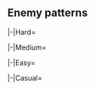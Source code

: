 ==Enemy patterns==
{{Section}}
{{Notice|The following enemy patterns and ship drops are autogenerated.<br>If in doubt, use tooltips to check sample sizes.}}
<tabber>
|-|Hard=
{{Map/Image|
{{Map/ImageNode|1|Hard|E-2|x=263|y=299}}
{{Map/ImageNode|A|Hard|E-2|x=206|y=176}}
{{Map/ImageNode|B|Hard|E-2|x=218|y=247}}
{{Map/ImageNode|C|Hard|E-2|x=302|y=195}}
{{Map/ImageNode|D|Hard|E-2|x=311|y=253}}
{{Map/ImageNode|E|Hard|E-2|x=326|y=102}}
{{Map/ImageNode|F|Hard|E-2|x=357|y=207}}
{{Map/ImageNode|G|Hard|E-2|x=369|y=153}}
{{Map/ImageNode|H|Hard|E-2|x=410|y=204}}
{{Map/ImageNode|I|Hard|E-2|x=449|y=169}}
{{Map/ImageNode|J|Hard|E-2|x=468|y=201}}
{{Map/ImageNode|K|Hard|E-2|x=489|y=235}}
{{Map/ImageNode|L|Hard|E-2|x=503|y=156}}
{{Map/ImageNode|M|Hard|E-2|x=545|y=242}}
{{Map/ImageNode|N|Hard|E-2|x=531|y=193}}
{{Map/ImageNode|O|Hard|E-2|x=468|y=110}}
{{Map/ImageNode|P|Hard|E-2|x=525|y=85}}
{{Map/ImageNode|Q|Hard|E-2|x=574|y=131}}
}}
<div class="scrollable map-nodes" id="map-nodes-hard">
{{Map/Nodes|diff=Hard|name=深海北極海方面艦隊 前進警戒隊
|A
|Normal
|{{TooltipSimple|Line Ahead|18% (739/4207)}}<br>{{TooltipSimple|Echelon|10% (402/4207)}}
|Light Cruiser Ho-Class/Flagship
|Torpedo Cruiser Chi-Class/Elite
|Torpedo Cruiser Chi-Class/Elite
|Destroyer Ro-Class/Late Model
|Destroyer I-Class/Late Model
|Destroyer I-Class/Late Model
|-
|A
|Normal
|{{TooltipSimple|Line Ahead|18% (737/4207)}}<br>{{TooltipSimple|Echelon|13% (557/4207)}}
|Light Cruiser Ho-Class/Flagship
|Torpedo Cruiser Chi-Class/Flagship
|Torpedo Cruiser Chi-Class/Elite
|Destroyer Ro-Class/Late Model
|Destroyer I-Class/Late Model
|Destroyer I-Class/Late Model
|-
|A
|Normal
|{{TooltipSimple|Line Ahead|28% (1173/4207)}}<br>{{TooltipSimple|Echelon|14% (599/4207)}}
|Light Cruiser Ho-Class/Flagship
|Torpedo Cruiser Chi-Class/Flagship
|Torpedo Cruiser Chi-Class/Flagship
|Destroyer Ro-Class/Late Model
|Destroyer Ro-Class/Late Model
|Destroyer I-Class/Late Model
}}
{{Map/Nodes|diff=Hard|B|Select}}
{{Map/Nodes|diff=Hard|name=深海北方潜水艦隊 群狼集団 I群
|C
|Normal
|{{TooltipSimple|Echelon|30% (10912/36158)}}<br>{{TooltipSimple|Line Abreast|20% (7275/36158)}}
|Submarine Ka-Class/Flagship
|Submarine Ka-Class/Elite
|Submarine Ka-Class/Elite
|-
|C
|Normal
|{{TooltipSimple|Echelon|25% (8938/36158)}}<br>{{TooltipSimple|Line Abreast|25% (9033/36158)}}
|Submarine Ka-Class/Flagship
|Submarine Ka-Class/Elite
|Submarine Ka-Class/Elite
|Submarine Ka-Class/Elite
}}
{{Map/Nodes|diff=Hard|name=深海北方潜水艦隊 群狼集団 II群
|D
|Normal
|{{TooltipSimple|Echelon|30% (1465/4890)}}<br>{{TooltipSimple|Line Abreast|30% (1485/4890)}}
|Submarine Ka-Class/Elite
|Submarine Ka-Class/Elite
|Submarine Ka-Class/Elite
|-
|D
|Normal
|{{TooltipSimple|Echelon|20% (972/4890)}}<br>{{TooltipSimple|Line Abreast|20% (968/4890)}}
|Submarine Ka-Class/Flagship
|Submarine Ka-Class/Elite
|Submarine Ka-Class/Elite
}}
{{Map/Nodes|diff=Hard|name=深海北極海方面艦隊 第II戦隊
|E
|Normal
|{{TooltipSimple|Line Ahead|18% (4357/24065)}}<br>{{TooltipSimple|Double Line|9% (2146/24065)}}
|Heavy Cruiser Ri-Class/Flagship
|Light Cruiser Tsu-Class
|Destroyer Ro-Class/Late Model
|Destroyer Ro-Class/Late Model
|Destroyer Ro-Class/Late Model
|-
|E
|Normal
|{{TooltipSimple|Line Ahead|18% (4251/24065)}}<br>{{TooltipSimple|Double Line|13% (3076/24065)}}
|Heavy Cruiser Ri-Class/Flagship
|Light Cruiser Ho-Class/Flagship
|Light Cruiser Tsu-Class
|Destroyer Ro-Class/Late Model
|Destroyer Ro-Class/Late Model
|-
|E
|Normal
|{{TooltipSimple|Line Ahead|29% (7029/24065)}}<br>{{TooltipSimple|Double Line|13% (3206/24065)}}
|Heavy Cruiser Ri-Class/Flagship
|Light Cruiser Ho-Class/Flagship
|Light Cruiser Tsu-Class
|Destroyer Ro-Class/Late Model
|Destroyer Ro-Class/Late Model
|Destroyer Ro-Class/Late Model
}}
{{Map/Nodes|diff=Hard|name=深海欧州北方方面 基地航空隊
|F
|Defense
|{{TooltipSimple|Diamond|40% (6179/15316)}}
|Airfield Princess/VI
|Airfield Princess/VI
|-
|F
|Defense
|{{TooltipSimple|Diamond|30% (4578/15316)}}
|Airfield Princess/VI
|Airfield Princess/VI
|Airfield Princess/V
|-
|F
|Defense
|{{TooltipSimple|Diamond|30% (4559/15316)}}
|Airfield Princess/VI
|Airfield Princess/VI
|Airfield Princess/VI
}}
{{Map/Nodes|diff=Hard|name=深海欧州北方方面 基地航空隊
|G
|Defense
|{{TooltipSimple|Diamond|30% (619/2055)}}
|Airfield Princess/VI
|Airfield Princess/VI
|-
|G
|Defense
|{{TooltipSimple|Diamond|35% (713/2055)}}
|Airfield Princess/VI
|Airfield Princess/VI
|Airfield Princess/V
|-
|G
|Defense
|{{TooltipSimple|Diamond|35% (723/2055)}}
|Airfield Princess/VI
|Airfield Princess/VI
|Airfield Princess/VI
}}
{{Map/Nodes|diff=Hard|name=深海北極海方面艦隊 魚雷艇戦隊
|H
|Normal
|{{TooltipSimple|Echelon|30% (4739/15608)}}
|Destroyer Ro-Class/Late Model
|Destroyer Ro-Class/Late Model
|PT Imp Pack/III
|PT Imp Pack/III
|PT Imp Pack/III
|-
|H
|Normal
|{{TooltipSimple|Echelon|35% (5438/15608)}}
|Destroyer Ro-Class/Late Model Elite
|Destroyer Ro-Class/Late Model
|PT Imp Pack/III
|PT Imp Pack/III
|PT Imp Pack/III
|-
|H
|Normal
|{{TooltipSimple|Echelon|35% (5431/15608)}}
|Destroyer Ro-Class/Late Model Elite
|Destroyer Ro-Class/Late Model Elite
|PT Imp Pack/III
|PT Imp Pack/III
|PT Imp Pack/III
}}
{{Map/Nodes|diff=Hard|name=深海北極海方面艦隊 第I戦隊
|I
|Normal
|{{TooltipSimple|Line Ahead|20% (2900/14208)}}<br>{{TooltipSimple|Double Line|10% (1446/14208)}}
|Heavy Cruiser Ri-Class/Flagship
|Light Cruiser Ho-Class/Flagship
|Destroyer Ro-Class/Late Model
|Destroyer Ro-Class/Late Model
|Destroyer Ro-Class
|-
|I
|Normal
|{{TooltipSimple|Line Ahead|20% (2819/14208)}}<br>{{TooltipSimple|Double Line|15% (2126/14208)}}
|Heavy Cruiser Ri-Class/Flagship
|Light Cruiser Ho-Class/Flagship
|Destroyer Ro-Class/Late Model Elite
|Destroyer Ro-Class/Late Model
|Destroyer Ro-Class/Late Model
|-
|I
|Normal
|{{TooltipSimple|Line Ahead|19% (2762/14208)}}<br>{{TooltipSimple|Double Line|15% (2155/14208)}}
|Heavy Cruiser Ri-Class/Flagship
|Light Cruiser Ho-Class/Flagship
|Destroyer Ro-Class/Late Model Elite
|Destroyer Ro-Class/Late Model
|Destroyer Ro-Class/Late Model
|Destroyer Ro-Class/Late Model
}}
{{Map/Nodes|diff=Hard|J|Select}}
{{Map/Nodes|diff=Hard|K|Landing}}
{{Map/Nodes|diff=Hard|name=深海北極海方面艦隊 補給部隊
|L
|Normal
|{{TooltipSimple|Line Ahead|26% (372/1446)}}
|Light Cruiser Ho-Class/Flagship
|Light Cruiser Tsu-Class
|Transport Ship Wa-Class/Flagship
|Transport Ship Wa-Class/Flagship
|Destroyer Ro-Class/Late Model
|Destroyer Ro-Class/Late Model
|-
|L
|Normal
|{{TooltipSimple|Double Line|29% (414/1446)}}<br>{{TooltipSimple|Diamond|46% (660/1446)}}
|Transport Ship Wa-Class/Flagship
|Transport Ship Wa-Class/Flagship
|Light Cruiser Ho-Class/Flagship
|Light Cruiser Tsu-Class
|Destroyer Ro-Class/Late Model
|Destroyer Ro-Class/Late Model
}}
{{Map/Nodes|diff=Hard|M|Empty|kind=1}}
{{Map/Nodes|diff=Hard|name=深海北極海方面艦隊 戦艦戦隊
|N
|Boss
|{{TooltipSimple|Line Ahead|35% (4042/11426)}}
|Battleship Ru-Class/Flagship
|Light Cruiser Ho-Class/Flagship
|Destroyer Ro-Class/Late Model Elite
|Destroyer Ro-Class/Late Model
|Destroyer Ro-Class/Late Model
|Destroyer Ro-Class/Late Model
|-
|N
|Boss
|{{TooltipSimple|Line Ahead|35% (3970/11426)}}
|Battleship Ru-Class/Flagship
|Light Cruiser Ho-Class/Flagship
|Destroyer Ro-Class/Late Model Elite
|Destroyer Ro-Class/Late Model Elite
|Destroyer Ro-Class/Late Model
|Destroyer Ro-Class/Late Model
|-
|N
|Boss/Final
|{{TooltipSimple|Line Ahead|30% (3414/11426)}}
|Battleship Ru-Class/Flagship
|Battleship Ru-Class/Flagship
|Light Cruiser Ho-Class/Flagship
|Destroyer Ro-Class/Late Model Elite
|Destroyer Ro-Class/Late Model Elite
|Destroyer Ro-Class/Late Model
}}
{{Map/Nodes|diff=Hard|name=深海北極海方面艦隊 遊撃隊前衛
|O
|Normal
|{{TooltipSimple|Line Ahead|47% (11354/24286)}}<br>{{TooltipSimple|Double Line|22% (5415/24286)}}<br>{{TooltipSimple|Vanguard|31% (7517/24286)}}
|Heavy Cruiser Ri-Class/Flagship
|Light Cruiser Ho-Class/Flagship
|Light Cruiser Ho-Class/Flagship
|Destroyer Ro-Class/Late Model Elite
|Destroyer Ro-Class/Late Model
|Destroyer Ro-Class/Late Model
}}
{{Map/Nodes|diff=Hard|P|Empty|kind=1}}
{{Map/Nodes|diff=Hard|name=深海北極海方面艦隊 遊撃隊旗艦|margin=true
|Q
|Boss
|{{TooltipSimple|Cruising Formation 4|88% (19829/22510)}}
|Heavy Cruiser Princess/VII
|Heavy Cruiser Ri-Class/Flagship
|Torpedo Cruiser Chi-Class/Flagship
|Torpedo Cruiser Chi-Class/Flagship
|Destroyer Ro-Class/Late Model
|Destroyer Ro-Class/Late Model
|Light Cruiser Ho-Class/Flagship
|Destroyer Ro-Class/Late Model
|Destroyer Ro-Class/Late Model
|Destroyer Ro-Class/Late Model
|Destroyer I-Class
|Destroyer I-Class
|-
|Q
|Boss/Final
|{{TooltipSimple|Cruising Formation 4|12% (2681/22510)}}
|Heavy Cruiser Princess/VIII
|Heavy Cruiser Ri-Class/Flagship
|Torpedo Cruiser Chi-Class/Flagship
|Torpedo Cruiser Chi-Class/Flagship
|Destroyer Ro-Class/Late Model
|Destroyer Ro-Class/Late Model
|Light Cruiser Ho-Class/Flagship
|Light Cruiser Tsu-Class
|Destroyer Ro-Class/Late Model
|Destroyer Ro-Class/Late Model
|Destroyer Ro-Class/Late Model
|Destroyer Ro-Class/Late Model
}}
</div> <!-- overflow -->
|-|Medium=
{{Map/Image|
{{Map/ImageNode|1|Medium|E-2|x=263|y=299}}
{{Map/ImageNode|A|Medium|E-2|x=206|y=176}}
{{Map/ImageNode|B|Medium|E-2|x=218|y=247}}
{{Map/ImageNode|C|Medium|E-2|x=302|y=195}}
{{Map/ImageNode|D|Medium|E-2|x=311|y=253}}
{{Map/ImageNode|E|Medium|E-2|x=326|y=102}}
{{Map/ImageNode|F|Medium|E-2|x=357|y=207}}
{{Map/ImageNode|G|Medium|E-2|x=369|y=153}}
{{Map/ImageNode|H|Medium|E-2|x=410|y=204}}
{{Map/ImageNode|I|Medium|E-2|x=449|y=169}}
{{Map/ImageNode|J|Medium|E-2|x=468|y=201}}
{{Map/ImageNode|K|Medium|E-2|x=489|y=235}}
{{Map/ImageNode|L|Medium|E-2|x=503|y=156}}
{{Map/ImageNode|M|Medium|E-2|x=545|y=242}}
{{Map/ImageNode|N|Medium|E-2|x=531|y=193}}
{{Map/ImageNode|O|Medium|E-2|x=468|y=110}}
{{Map/ImageNode|P|Medium|E-2|x=525|y=85}}
{{Map/ImageNode|Q|Medium|E-2|x=574|y=131}}
}}
<div class="scrollable map-nodes" id="map-nodes-medium">
{{Map/Nodes|diff=Medium|name=深海北極海方面艦隊 前進警戒隊
|A
|Normal
|{{TooltipSimple|Line Ahead|19% (354/1898)}}<br>{{TooltipSimple|Echelon|10% (183/1898)}}
|Light Cruiser Ho-Class/Flagship
|Torpedo Cruiser Chi-Class/Elite
|Torpedo Cruiser Chi-Class/Elite
|Destroyer I-Class
|Destroyer I-Class
|-
|A
|Normal
|{{TooltipSimple|Line Ahead|19% (369/1898)}}<br>{{TooltipSimple|Echelon|14% (262/1898)}}
|Light Cruiser Ho-Class/Flagship
|Torpedo Cruiser Chi-Class/Elite
|Torpedo Cruiser Chi-Class/Elite
|Destroyer Ro-Class/Late Model
|Destroyer I-Class
|Destroyer I-Class
|-
|A
|Normal
|{{TooltipSimple|Line Ahead|25% (474/1898)}}<br>{{TooltipSimple|Echelon|13% (256/1898)}}
|Light Cruiser Ho-Class/Flagship
|Torpedo Cruiser Chi-Class/Elite
|Torpedo Cruiser Chi-Class/Elite
|Destroyer Ro-Class/Late Model
|Destroyer I-Class/Late Model
|Destroyer I-Class/Late Model
}}
{{Map/Nodes|diff=Medium|B|Select}}
{{Map/Nodes|diff=Medium|name=深海北方潜水艦隊 群狼集団 I群
|C
|Normal
|{{TooltipSimple|Echelon|5% (762/14492)}}<br>{{TooltipSimple|Line Abreast|5% (750/14492)}}
|Submarine Ka-Class/Elite
|Submarine Ka-Class
|Submarine Ka-Class
|-
|C
|Normal
|{{TooltipSimple|Echelon|15% (2128/14492)}}<br>{{TooltipSimple|Line Abreast|14% (2099/14492)}}
|Submarine Ka-Class/Elite
|Submarine Ka-Class/Elite
|Submarine Ka-Class
|-
|C
|Normal
|{{TooltipSimple|Echelon|15% (2222/14492)}}<br>{{TooltipSimple|Line Abreast|15% (2164/14492)}}
|Submarine Ka-Class/Elite
|Submarine Ka-Class/Elite
|Submarine Ka-Class/Elite
|-
|C
|Normal
|{{TooltipSimple|Echelon|15% (2175/14492)}}<br>{{TooltipSimple|Line Abreast|15% (2192/14492)}}
|Submarine Ka-Class/Flagship
|Submarine Ka-Class/Elite
|Submarine Ka-Class/Elite
}}
{{Map/Nodes|diff=Medium|name=深海北方潜水艦隊 群狼集団 II群
|D
|Normal
|{{TooltipSimple|Echelon|6% (168/2915)}}<br>{{TooltipSimple|Line Abreast|5% (150/2915)}}
|Submarine Ka-Class
|Submarine Ka-Class
|Submarine Ka-Class
|-
|D
|Normal
|{{TooltipSimple|Echelon|14% (405/2915)}}<br>{{TooltipSimple|Line Abreast|14% (418/2915)}}
|Submarine Ka-Class/Elite
|Submarine Ka-Class
|Submarine Ka-Class
|-
|D
|Normal
|{{TooltipSimple|Echelon|14% (420/2915)}}<br>{{TooltipSimple|Line Abreast|15% (444/2915)}}
|Submarine Ka-Class/Elite
|Submarine Ka-Class/Elite
|Submarine Ka-Class
|-
|D
|Normal
|{{TooltipSimple|Echelon|16% (464/2915)}}<br>{{TooltipSimple|Line Abreast|15% (446/2915)}}
|Submarine Ka-Class/Elite
|Submarine Ka-Class/Elite
|Submarine Ka-Class/Elite
}}
{{Map/Nodes|diff=Medium|name=深海北極海方面艦隊 第II戦隊
|E
|Normal
|{{TooltipSimple|Line Ahead|19% (2031/10473)}}<br>{{TooltipSimple|Double Line|10% (1017/10473)}}
|Heavy Cruiser Ri-Class/Flagship
|Destroyer Ro-Class/Late Model
|Destroyer Ro-Class/Late Model
|Destroyer Ro-Class
|Destroyer Ro-Class
|-
|E
|Normal
|{{TooltipSimple|Line Ahead|18% (1933/10473)}}<br>{{TooltipSimple|Double Line|14% (1436/10473)}}
|Heavy Cruiser Ri-Class/Flagship
|Light Cruiser Tsu-Class
|Destroyer Ro-Class/Late Model
|Destroyer Ro-Class/Late Model
|Destroyer Ro-Class
|-
|E
|Normal
|{{TooltipSimple|Line Ahead|25% (2621/10473)}}<br>{{TooltipSimple|Double Line|14% (1435/10473)}}
|Heavy Cruiser Ri-Class/Flagship
|Light Cruiser Tsu-Class
|Destroyer Ro-Class/Late Model
|Destroyer Ro-Class/Late Model
|Destroyer Ro-Class/Late Model
}}
{{Map/Nodes|diff=Medium|name=深海欧州北方方面 基地航空隊
|F
|Defense
|{{TooltipSimple|Diamond|40% (2834/7004)}}
|Airfield Princess/VI
|Airfield Princess/V
|-
|F
|Defense
|{{TooltipSimple|Diamond|30% (2074/7004)}}
|Airfield Princess/V
|Airfield Princess/V
|Airfield Princess/V
|-
|F
|Defense
|{{TooltipSimple|Diamond|30% (2096/7004)}}
|Airfield Princess/VI
|Airfield Princess/V
|Airfield Princess/V
}}
{{Map/Nodes|diff=Medium|name=深海欧州北方方面 基地航空隊
|G
|Defense
|{{TooltipSimple|Diamond|29% (339/1170)}}
|Airfield Princess/VI
|Airfield Princess/V
|-
|G
|Defense
|{{TooltipSimple|Diamond|37% (432/1170)}}
|Airfield Princess/V
|Airfield Princess/V
|Airfield Princess/V
|-
|G
|Defense
|{{TooltipSimple|Diamond|34% (399/1170)}}
|Airfield Princess/VI
|Airfield Princess/V
|Airfield Princess/V
}}
{{Map/Nodes|diff=Medium|name=深海北極海方面艦隊 魚雷艇戦隊
|H
|Normal
|{{TooltipSimple|Echelon|35% (2527/7220)}}
|Destroyer I-Class
|Destroyer I-Class
|PT Imp Pack/II
|PT Imp Pack/II
|PT Imp Pack/II
|-
|H
|Normal
|{{TooltipSimple|Echelon|35% (2532/7220)}}
|Destroyer Ro-Class/Late Model
|Destroyer I-Class
|PT Imp Pack/II
|PT Imp Pack/II
|PT Imp Pack/II
|-
|H
|Normal
|{{TooltipSimple|Echelon|30% (2161/7220)}}
|Destroyer Ro-Class/Late Model
|Destroyer Ro-Class/Late Model
|PT Imp Pack/II
|PT Imp Pack/II
|PT Imp Pack/II
}}
{{Map/Nodes|diff=Medium|name=深海北極海方面艦隊 第I戦隊
|I
|Normal
|{{TooltipSimple|Line Ahead|20% (1308/6652)}}<br>{{TooltipSimple|Double Line|11% (699/6652)}}
|Heavy Cruiser Ri-Class/Flagship
|Light Cruiser Ho-Class/Flagship
|Destroyer Ro-Class
|Destroyer Ro-Class
|Destroyer Ro-Class
|-
|I
|Normal
|{{TooltipSimple|Line Ahead|20% (1328/6652)}}<br>{{TooltipSimple|Double Line|14% (936/6652)}}
|Heavy Cruiser Ri-Class/Flagship
|Light Cruiser Ho-Class/Flagship
|Destroyer Ro-Class/Late Model
|Destroyer Ro-Class
|Destroyer Ro-Class
|-
|I
|Normal
|{{TooltipSimple|Line Ahead|21% (1393/6652)}}<br>{{TooltipSimple|Double Line|15% (988/6652)}}
|Heavy Cruiser Ri-Class/Flagship
|Light Cruiser Ho-Class/Flagship
|Destroyer Ro-Class/Late Model
|Destroyer Ro-Class/Late Model
|Destroyer Ro-Class
}}
{{Map/Nodes|diff=Medium|J|Select}}
{{Map/Nodes|diff=Medium|K|Landing}}
{{Map/Nodes|diff=Medium|name=深海北極海方面艦隊 補給部隊
|L
|Normal
|{{TooltipSimple|Double Line|30% (182/611)}}<br>{{TooltipSimple|Diamond|45% (277/611)}}
|Transport Ship Wa-Class/Elite
|Transport Ship Wa-Class/Elite
|Light Cruiser Ho-Class/Flagship
|Light Cruiser Tsu-Class
|Destroyer Ro-Class/Late Model
|Destroyer Ro-Class/Late Model
|-
|L
|Normal
|{{TooltipSimple|Line Ahead|25% (152/611)}}
|Light Cruiser Ho-Class/Flagship
|Light Cruiser Tsu-Class
|Transport Ship Wa-Class/Elite
|Transport Ship Wa-Class/Elite
|Destroyer Ro-Class/Late Model
|Destroyer Ro-Class/Late Model
}}
{{Map/Nodes|diff=Medium|M|Empty|kind=1}}
{{Map/Nodes|diff=Medium|name=深海北極海方面艦隊 戦艦戦隊
|N
|Boss
|{{TooltipSimple|Line Ahead|10% (593/5718)}}
|Battleship Ru-Class/Flagship
|Light Cruiser Ho-Class/Flagship
|Destroyer Ro-Class/Late Model
|Destroyer I-Class
|Destroyer I-Class
|Destroyer I-Class
|-
|N
|Boss
|{{TooltipSimple|Line Ahead|30% (1696/5718)}}
|Battleship Ru-Class/Flagship
|Light Cruiser Ho-Class/Flagship
|Destroyer Ro-Class/Late Model
|Destroyer Ro-Class/Late Model
|Destroyer I-Class
|Destroyer I-Class
|-
|N
|Boss
|{{TooltipSimple|Line Ahead|30% (1721/5718)}}
|Battleship Ru-Class/Flagship
|Light Cruiser Ho-Class/Flagship
|Destroyer Ro-Class/Late Model
|Destroyer Ro-Class/Late Model
|Destroyer Ro-Class/Late Model
|Destroyer I-Class
|-
|N
|Boss/Final
|{{TooltipSimple|Line Ahead|30% (1708/5718)}}
|Battleship Ru-Class/Flagship
|Light Cruiser Ho-Class/Flagship
|Destroyer Ro-Class/Late Model
|Destroyer Ro-Class/Late Model
|Destroyer Ro-Class/Late Model
|Destroyer Ro-Class/Late Model
}}
{{Map/Nodes|diff=Medium|name=深海北極海方面艦隊 遊撃隊前衛
|O
|Normal
|{{TooltipSimple|Line Ahead|44% (4500/10298)}}<br>{{TooltipSimple|Double Line|24% (2515/10298)}}<br>{{TooltipSimple|Vanguard|32% (3283/10298)}}
|Heavy Cruiser Ri-Class/Flagship
|Light Cruiser Ho-Class/Flagship
|Light Cruiser Ho-Class/Flagship
|Destroyer Ro-Class/Late Model
|Destroyer I-Class
|Destroyer I-Class
}}
{{Map/Nodes|diff=Medium|P|Empty|kind=1}}
{{Map/Nodes|diff=Medium|name=深海北極海方面艦隊 遊撃隊旗艦|margin=true
|Q
|Boss
|{{TooltipSimple|Cruising Formation 4|94% (8881/9473)}}
|Heavy Cruiser Princess/III
|Heavy Cruiser Ri-Class/Flagship
|Torpedo Cruiser Chi-Class/Elite
|Torpedo Cruiser Chi-Class/Elite
|Destroyer I-Class
|Destroyer I-Class
|Light Cruiser Ho-Class/Elite
|Destroyer Ro-Class/Late Model
|Destroyer Ro-Class/Late Model
|Destroyer I-Class
|Destroyer I-Class
|Destroyer I-Class
|-
|Q
|Boss/Final
|{{TooltipSimple|Cruising Formation 4|6% (592/9473)}}
|Heavy Cruiser Princess/VI
|Heavy Cruiser Ri-Class/Flagship
|Torpedo Cruiser Chi-Class/Flagship
|Torpedo Cruiser Chi-Class/Elite
|Destroyer I-Class
|Destroyer I-Class
|Light Cruiser Ho-Class/Elite
|Destroyer Ro-Class/Late Model
|Destroyer Ro-Class/Late Model
|Destroyer Ro-Class/Late Model
|Destroyer I-Class
|Destroyer I-Class
}}
</div> <!-- overflow -->
|-|Easy=
{{Map/Image|
{{Map/ImageNode|1|Easy|E-2|x=263|y=299}}
{{Map/ImageNode|A|Easy|E-2|x=206|y=176}}
{{Map/ImageNode|B|Easy|E-2|x=218|y=247}}
{{Map/ImageNode|C|Easy|E-2|x=302|y=195}}
{{Map/ImageNode|D|Easy|E-2|x=311|y=253}}
{{Map/ImageNode|E|Easy|E-2|x=326|y=102}}
{{Map/ImageNode|F|Easy|E-2|x=357|y=207}}
{{Map/ImageNode|G|Easy|E-2|x=369|y=153}}
{{Map/ImageNode|H|Easy|E-2|x=410|y=204}}
{{Map/ImageNode|I|Easy|E-2|x=449|y=169}}
{{Map/ImageNode|J|Easy|E-2|x=468|y=201}}
{{Map/ImageNode|K|Easy|E-2|x=489|y=235}}
{{Map/ImageNode|L|Easy|E-2|x=503|y=156}}
{{Map/ImageNode|M|Easy|E-2|x=545|y=242}}
{{Map/ImageNode|N|Easy|E-2|x=531|y=193}}
{{Map/ImageNode|O|Easy|E-2|x=468|y=110}}
{{Map/ImageNode|P|Easy|E-2|x=525|y=85}}
{{Map/ImageNode|Q|Easy|E-2|x=574|y=131}}
}}
<div class="scrollable map-nodes" id="map-nodes-easy">
{{Map/Nodes|diff=Easy|name=深海北極海方面艦隊 前進警戒隊
|A
|Normal
|{{TooltipSimple|Line Ahead|22% (311/1411)}}<br>{{TooltipSimple|Echelon|11% (152/1411)}}
|Light Cruiser Ho-Class/Flagship
|Torpedo Cruiser Chi-Class/Elite
|Destroyer I-Class
|Destroyer I-Class
|Destroyer I-Class
|-
|A
|Normal
|{{TooltipSimple|Line Ahead|17% (245/1411)}}<br>{{TooltipSimple|Echelon|13% (185/1411)}}
|Light Cruiser Ho-Class/Flagship
|Torpedo Cruiser Chi-Class/Elite
|Torpedo Cruiser Chi-Class/Elite
|Destroyer I-Class
|Destroyer I-Class
|-
|A
|Normal
|{{TooltipSimple|Line Ahead|22% (313/1411)}}<br>{{TooltipSimple|Echelon|15% (205/1411)}}
|Light Cruiser Ho-Class/Flagship
|Torpedo Cruiser Chi-Class/Elite
|Torpedo Cruiser Chi-Class/Elite
|Destroyer Ro-Class/Late Model
|Destroyer I-Class
|Destroyer I-Class
}}
{{Map/Nodes|diff=Easy|B|Select}}
{{Map/Nodes|diff=Easy|name=深海北方潜水艦隊 群狼集団 I群
|C
|Normal
|{{TooltipSimple|Echelon|5% (344/6898)}}<br>{{TooltipSimple|Line Abreast|5% (318/6898)}}
|Submarine Ka-Class
|Submarine Ka-Class
|Submarine Ka-Class
|-
|C
|Normal
|{{TooltipSimple|Echelon|15% (1031/6898)}}<br>{{TooltipSimple|Line Abreast|15% (1040/6898)}}
|Submarine Ka-Class/Elite
|Submarine Ka-Class
|Submarine Ka-Class
|-
|C
|Normal
|{{TooltipSimple|Echelon|15% (1034/6898)}}<br>{{TooltipSimple|Line Abreast|15% (1054/6898)}}
|Submarine Ka-Class/Elite
|Submarine Ka-Class/Elite
|Submarine Ka-Class
|-
|C
|Normal
|{{TooltipSimple|Echelon|15% (1033/6898)}}<br>{{TooltipSimple|Line Abreast|15% (1044/6898)}}
|Submarine Ka-Class/Elite
|Submarine Ka-Class/Elite
|Submarine Ka-Class/Elite
}}
{{Map/Nodes|diff=Easy|name=深海北方潜水艦隊 群狼集団 II群
|D
|Normal
|{{TooltipSimple|Echelon|5% (88/1888)}}<br>{{TooltipSimple|Line Abreast|5% (98/1888)}}
|Submarine Ka-Class
|Submarine Ka-Class
|-
|D
|Normal
|{{TooltipSimple|Echelon|16% (294/1888)}}<br>{{TooltipSimple|Line Abreast|15% (284/1888)}}
|Submarine Ka-Class
|Submarine Ka-Class
|Submarine Ka-Class
|-
|D
|Normal
|{{TooltipSimple|Echelon|15% (277/1888)}}<br>{{TooltipSimple|Line Abreast|15% (278/1888)}}
|Submarine Ka-Class/Elite
|Submarine Ka-Class
|Submarine Ka-Class
|-
|D
|Normal
|{{TooltipSimple|Echelon|15% (291/1888)}}<br>{{TooltipSimple|Line Abreast|15% (278/1888)}}
|Submarine Ka-Class/Elite
|Submarine Ka-Class/Elite
|Submarine Ka-Class
}}
{{Map/Nodes|diff=Easy|name=深海北極海方面艦隊 第II戦隊
|E
|Normal
|{{TooltipSimple|Line Ahead|20% (996/5098)}}<br>{{TooltipSimple|Double Line|9% (451/5098)}}
|Heavy Cruiser Ri-Class/Flagship
|Destroyer Ro-Class/Late Model
|Destroyer Ro-Class
|Destroyer Ro-Class
|Destroyer Ro-Class
|-
|E
|Normal
|{{TooltipSimple|Line Ahead|19% (972/5098)}}<br>{{TooltipSimple|Double Line|15% (741/5098)}}
|Heavy Cruiser Ri-Class/Flagship
|Destroyer Ro-Class/Late Model
|Destroyer Ro-Class/Late Model
|Destroyer Ro-Class
|Destroyer Ro-Class
|-
|E
|Normal
|{{TooltipSimple|Line Ahead|24% (1239/5098)}}<br>{{TooltipSimple|Double Line|14% (699/5098)}}
|Heavy Cruiser Ri-Class/Flagship
|Light Cruiser Tsu-Class
|Destroyer Ro-Class/Late Model
|Destroyer Ro-Class/Late Model
|Destroyer Ro-Class
}}
{{Map/Nodes|diff=Easy|name=深海欧州北方方面 基地航空隊
|F
|Defense
|{{TooltipSimple|Diamond|10% (423/4146)}}
|Airfield Princess/V
|-
|F
|Defense
|{{TooltipSimple|Diamond|30% (1224/4146)}}
|Airfield Princess/VI
|-
|F
|Defense
|{{TooltipSimple|Diamond|30% (1233/4146)}}
|Airfield Princess/V
|Airfield Princess/V
|-
|F
|Defense
|{{TooltipSimple|Diamond|31% (1266/4146)}}
|Airfield Princess/VI
|Airfield Princess/V
}}
{{Map/Nodes|diff=Easy|name=深海欧州北方方面 基地航空隊
|G
|Defense
|{{TooltipSimple|Diamond|5% (42/836)}}
|Airfield Princess/V
|-
|G
|Defense
|{{TooltipSimple|Diamond|22% (188/836)}}
|Airfield Princess/VI
|-
|G
|Defense
|{{TooltipSimple|Diamond|35% (294/836)}}
|Airfield Princess/V
|Airfield Princess/V
|-
|G
|Defense
|{{TooltipSimple|Diamond|37% (312/836)}}
|Airfield Princess/VI
|Airfield Princess/V
}}
{{Map/Nodes|diff=Easy|name=深海北極海方面艦隊 魚雷艇戦隊
|H
|Normal
|{{TooltipSimple|Echelon|34% (1436/4183)}}
|Destroyer I-Class
|Destroyer I-Class
|PT Imp Pack/II
|PT Imp Pack/II
|-
|H
|Normal
|{{TooltipSimple|Echelon|36% (1504/4183)}}
|Destroyer I-Class
|Destroyer I-Class
|PT Imp Pack/II
|PT Imp Pack/II
|PT Imp Pack
|-
|H
|Normal
|{{TooltipSimple|Echelon|30% (1243/4183)}}
|Destroyer Ro-Class/Late Model
|Destroyer I-Class
|PT Imp Pack/II
|PT Imp Pack/II
|PT Imp Pack
}}
{{Map/Nodes|diff=Easy|name=深海北極海方面艦隊 第I戦隊
|I
|Normal
|{{TooltipSimple|Line Ahead|20% (792/3962)}}<br>{{TooltipSimple|Double Line|11% (437/3962)}}
|Heavy Cruiser Ri-Class/Elite
|Light Cruiser Ho-Class/Elite
|Destroyer Ro-Class
|Destroyer Ro-Class
|Destroyer Ro-Class
|-
|I
|Normal
|{{TooltipSimple|Line Ahead|19% (772/3962)}}<br>{{TooltipSimple|Double Line|16% (617/3962)}}
|Heavy Cruiser Ri-Class/Flagship
|Light Cruiser Ho-Class/Flagship
|Destroyer Ro-Class
|Destroyer Ro-Class
|Destroyer Ro-Class
|-
|I
|Normal
|{{TooltipSimple|Line Ahead|19% (770/3962)}}<br>{{TooltipSimple|Double Line|14% (574/3962)}}
|Heavy Cruiser Ri-Class/Flagship
|Light Cruiser Ho-Class/Flagship
|Destroyer Ro-Class/Late Model
|Destroyer Ro-Class
|Destroyer Ro-Class
}}
{{Map/Nodes|diff=Easy|J|Select}}
{{Map/Nodes|diff=Easy|K|Landing}}
{{Map/Nodes|diff=Easy|name=深海北極海方面艦隊 補給部隊
|L
|Normal
|{{TooltipSimple|Double Line|26% (100/391)}}<br>{{TooltipSimple|Diamond|51% (198/391)}}
|Transport Ship Wa-Class/Elite
|Transport Ship Wa-Class/Elite
|Light Cruiser Ho-Class/Flagship
|Destroyer Ro-Class/Late Model
|Destroyer I-Class
|Destroyer I-Class
|-
|L
|Normal
|{{TooltipSimple|Line Ahead|24% (93/391)}}
|Light Cruiser Ho-Class/Flagship
|Destroyer Ro-Class/Late Model
|Transport Ship Wa-Class/Elite
|Transport Ship Wa-Class/Elite
|Destroyer I-Class
|Destroyer I-Class
}}
{{Map/Nodes|diff=Easy|M|Empty|kind=1}}
{{Map/Nodes|diff=Easy|name=深海北極海方面艦隊 戦艦戦隊
|N
|Boss
|{{TooltipSimple|Line Ahead|10% (354/3487)}}
|Battleship Ru-Class/Elite
|Light Cruiser Ho-Class/Elite
|Destroyer I-Class
|Destroyer I-Class
|Destroyer I-Class
|Destroyer I-Class
|-
|N
|Boss
|{{TooltipSimple|Line Ahead|21% (717/3487)}}
|Battleship Ru-Class/Flagship
|Light Cruiser Ho-Class/Elite
|Destroyer I-Class
|Destroyer I-Class
|Destroyer I-Class
|Destroyer I-Class
|-
|N
|Boss
|{{TooltipSimple|Line Ahead|31% (1071/3487)}}
|Battleship Ru-Class/Flagship
|Light Cruiser Ho-Class/Flagship
|Destroyer I-Class
|Destroyer I-Class
|Destroyer I-Class
|Destroyer I-Class
|-
|N
|Boss
|{{TooltipSimple|Line Ahead|29% (1023/3487)}}
|Battleship Ru-Class/Flagship
|Light Cruiser Ho-Class/Flagship
|Destroyer Ro-Class/Late Model
|Destroyer I-Class
|Destroyer I-Class
|Destroyer I-Class
|-
|N
|Boss/Final
|{{TooltipSimple|Line Ahead|9% (322/3487)}}
|Battleship Ru-Class/Flagship
|Light Cruiser Ho-Class/Flagship
|Destroyer Ro-Class/Late Model
|Destroyer Ro-Class/Late Model
|Destroyer I-Class
|Destroyer I-Class
}}
{{Map/Nodes|diff=Easy|name=深海北極海方面艦隊 遊撃隊前衛
|O
|Normal
|{{TooltipSimple|Line Ahead|43% (2151/5057)}}<br>{{TooltipSimple|Double Line|23% (1178/5057)}}<br>{{TooltipSimple|Vanguard|34% (1728/5057)}}
|Heavy Cruiser Ri-Class/Flagship
|Light Cruiser Ho-Class/Flagship
|Destroyer Ro-Class/Late Model
|Destroyer I-Class
|Destroyer I-Class
|Destroyer I-Class
}}
{{Map/Nodes|diff=Easy|P|Empty|kind=1}}
{{Map/Nodes|diff=Easy|name=深海北極海方面艦隊 遊撃隊旗艦|margin=true
|Q
|Boss
|{{TooltipSimple|Cruising Formation 4|95% (4499/4757)}}
|Heavy Cruiser Princess/II
|Heavy Cruiser Ri-Class/Flagship
|Torpedo Cruiser Chi-Class/Elite
|Torpedo Cruiser Chi-Class
|Destroyer I-Class
|Destroyer I-Class
|Light Cruiser Ho-Class/Elite
|Destroyer I-Class
|Destroyer I-Class
|Destroyer I-Class
|Destroyer I-Class
|Destroyer I-Class
|-
|Q
|Boss/Final
|{{TooltipSimple|Cruising Formation 4|5% (258/4757)}}
|Heavy Cruiser Princess/V
|Heavy Cruiser Ri-Class/Flagship
|Torpedo Cruiser Chi-Class/Elite
|Torpedo Cruiser Chi-Class/Elite
|Destroyer I-Class
|Destroyer I-Class
|Light Cruiser Ho-Class/Elite
|Destroyer Ro-Class/Late Model
|Destroyer I-Class
|Destroyer I-Class
|Destroyer I-Class
|Destroyer I-Class
}}
</div> <!-- overflow -->
|-|Casual=
{{Map/Image|
{{Map/ImageNode|1|Casual|E-2|x=263|y=299}}
{{Map/ImageNode|A|Casual|E-2|x=206|y=176}}
{{Map/ImageNode|B|Casual|E-2|x=218|y=247}}
{{Map/ImageNode|C|Casual|E-2|x=302|y=195}}
{{Map/ImageNode|D|Casual|E-2|x=311|y=253}}
{{Map/ImageNode|E|Casual|E-2|x=326|y=102}}
{{Map/ImageNode|F|Casual|E-2|x=357|y=207}}
{{Map/ImageNode|G|Casual|E-2|x=369|y=153}}
{{Map/ImageNode|H|Casual|E-2|x=410|y=204}}
{{Map/ImageNode|I|Casual|E-2|x=449|y=169}}
{{Map/ImageNode|J|Casual|E-2|x=468|y=201}}
{{Map/ImageNode|K|Casual|E-2|x=489|y=235}}
{{Map/ImageNode|L|Casual|E-2|x=503|y=156}}
{{Map/ImageNode|M|Casual|E-2|x=545|y=242}}
{{Map/ImageNode|N|Casual|E-2|x=531|y=193}}
{{Map/ImageNode|O|Casual|E-2|x=468|y=110}}
{{Map/ImageNode|P|Casual|E-2|x=525|y=85}}
{{Map/ImageNode|Q|Casual|E-2|x=574|y=131}}
}}
<div class="scrollable map-nodes" id="map-nodes-casual">
{{Map/Nodes|diff=Casual|name=深海北極海方面艦隊 前進警戒隊
|A
|Normal
|{{TooltipSimple|Line Ahead|37% (366/1000)}}<br>{{TooltipSimple|Echelon|34% (339/1000)}}
|Light Cruiser Ho-Class/Flagship
|Torpedo Cruiser Chi-Class/Elite
|Destroyer I-Class
|Destroyer I-Class
|Destroyer I-Class
|-
|A
|Normal
|{{TooltipSimple|Line Ahead|15% (153/1000)}}<br>{{TooltipSimple|Echelon|14% (142/1000)}}
|Light Cruiser Ho-Class/Flagship
|Torpedo Cruiser Chi-Class/Elite
|Torpedo Cruiser Chi-Class/Elite
|Destroyer I-Class
|Destroyer I-Class
}}
{{Map/Nodes|diff=Casual|B|Select}}
{{Map/Nodes|diff=Casual|name=深海北方潜水艦隊 群狼集団 I群
|C
|Normal
|{{TooltipSimple|Echelon|25% (1061/4323)}}<br>{{TooltipSimple|Line Abreast|25% (1086/4323)}}
|Submarine Ka-Class
|Submarine Ka-Class
|Submarine Ka-Class
|-
|C
|Normal
|{{TooltipSimple|Echelon|26% (1110/4323)}}<br>{{TooltipSimple|Line Abreast|25% (1066/4323)}}
|Submarine Ka-Class/Elite
|Submarine Ka-Class
|Submarine Ka-Class
}}
{{Map/Nodes|diff=Casual|name=深海北方潜水艦隊 群狼集団 II群
|D
|Normal
|{{TooltipSimple|Echelon|26% (553/2114)}}<br>{{TooltipSimple|Line Abreast|24% (502/2114)}}
|Submarine Ka-Class
|Submarine Ka-Class
|-
|D
|Normal
|{{TooltipSimple|Echelon|26% (546/2114)}}<br>{{TooltipSimple|Line Abreast|24% (513/2114)}}
|Submarine Ka-Class
|Submarine Ka-Class
|Submarine Ka-Class
}}
{{Map/Nodes|diff=Casual|name=深海北極海方面艦隊 第II戦隊
|E
|Normal
|{{TooltipSimple|Line Ahead|34% (1116/3249)}}<br>{{TooltipSimple|Double Line|37% (1210/3249)}}
|Heavy Cruiser Ri-Class/Flagship
|Destroyer Ro-Class/Late Model
|Destroyer Ro-Class
|Destroyer Ro-Class
|Destroyer Ro-Class
|-
|E
|Normal
|{{TooltipSimple|Line Ahead|15% (485/3249)}}<br>{{TooltipSimple|Double Line|13% (438/3249)}}
|Heavy Cruiser Ri-Class/Flagship
|Destroyer Ro-Class/Late Model
|Destroyer Ro-Class/Late Model
|Destroyer Ro-Class
|Destroyer Ro-Class
}}
{{Map/Nodes|diff=Casual|name=深海欧州北方方面 基地航空隊
|F
|Defense
|{{TooltipSimple|Diamond|29% (1002/3455)}}
|Airfield Princess/V
|-
|F
|Defense
|{{TooltipSimple|Diamond|30% (1037/3455)}}
|Airfield Princess/VI
|-
|F
|Defense
|{{TooltipSimple|Diamond|41% (1416/3455)}}
|Airfield Princess/V
|Airfield Princess/V
}}
{{Map/Nodes|diff=Casual|name=深海欧州北方方面 基地航空隊
|G
|Defense
|{{TooltipSimple|Diamond|23% (182/782)}}
|Airfield Princess/V
|-
|G
|Defense
|{{TooltipSimple|Diamond|36% (281/782)}}
|Airfield Princess/VI
|-
|G
|Defense
|{{TooltipSimple|Diamond|41% (319/782)}}
|Airfield Princess/V
|Airfield Princess/V
}}
{{Map/Nodes|diff=Casual|name=深海北極海方面艦隊 魚雷艇戦隊
|H
|Normal
|{{TooltipSimple|Echelon|37% (1280/3450)}}
|Destroyer I-Class
|Destroyer I-Class
|PT Imp Pack
|PT Imp Pack
|-
|H
|Normal
|{{TooltipSimple|Echelon|32% (1104/3450)}}
|Destroyer I-Class
|Destroyer I-Class
|PT Imp Pack
|PT Imp Pack
|PT Imp Pack
|-
|H
|Normal
|{{TooltipSimple|Echelon|31% (1066/3450)}}
|Destroyer I-Class
|Destroyer I-Class
|PT Imp Pack/II
|PT Imp Pack
|PT Imp Pack
}}
{{Map/Nodes|diff=Casual|name=深海北極海方面艦隊 第I戦隊
|I
|Normal
|{{TooltipSimple|Line Ahead|35% (1137/3275)}}<br>{{TooltipSimple|Double Line|35% (1144/3275)}}
|Heavy Cruiser Ri-Class/Elite
|Light Cruiser Ho-Class/Elite
|Destroyer Ro-Class
|Destroyer Ro-Class
|Destroyer Ro-Class
|-
|I
|Normal
|{{TooltipSimple|Line Ahead|15% (499/3275)}}<br>{{TooltipSimple|Double Line|15% (495/3275)}}
|Heavy Cruiser Ri-Class/Flagship
|Light Cruiser Ho-Class/Flagship
|Destroyer Ro-Class
|Destroyer Ro-Class
|Destroyer Ro-Class
}}
{{Map/Nodes|diff=Casual|J|Select}}
{{Map/Nodes|diff=Casual|K|Landing}}
{{Map/Nodes|diff=Casual|name=深海北極海方面艦隊 補給部隊
|L
|Normal
|{{TooltipSimple|Double Line|31% (117/377)}}<br>{{TooltipSimple|Diamond|44% (165/377)}}
|Transport Ship Wa-Class
|Transport Ship Wa-Class
|Light Cruiser Ho-Class/Elite
|Destroyer Ro-Class/Late Model
|Destroyer I-Class
|Destroyer I-Class
|-
|L
|Normal
|{{TooltipSimple|Line Ahead|25% (95/377)}}
|Light Cruiser Ho-Class/Elite
|Destroyer Ro-Class/Late Model
|Transport Ship Wa-Class
|Transport Ship Wa-Class
|Destroyer I-Class
|Destroyer I-Class
}}
{{Map/Nodes|diff=Casual|M|Empty|kind=1}}
{{Map/Nodes|diff=Casual|name=深海北極海方面艦隊 戦艦戦隊
|N
|Boss
|{{TooltipSimple|Line Ahead|10% (293/2918)}}
|Battleship Ru-Class
|Light Cruiser Ho-Class
|Destroyer I-Class
|Destroyer I-Class
|Destroyer I-Class
|Destroyer I-Class
|-
|N
|Boss
|{{TooltipSimple|Line Ahead|31% (904/2918)}}
|Battleship Ru-Class/Elite
|Light Cruiser Ho-Class
|Destroyer I-Class
|Destroyer I-Class
|Destroyer I-Class
|Destroyer I-Class
|-
|N
|Boss
|{{TooltipSimple|Line Ahead|31% (892/2918)}}
|Battleship Ru-Class/Elite
|Light Cruiser Ho-Class/Elite
|Destroyer I-Class
|Destroyer I-Class
|Destroyer I-Class
|Destroyer I-Class
|-
|N
|Boss/Final
|{{TooltipSimple|Line Ahead|28% (829/2918)}}
|Battleship Ru-Class/Flagship
|Light Cruiser Ho-Class/Elite
|Destroyer I-Class
|Destroyer I-Class
|Destroyer I-Class
|Destroyer I-Class
}}
{{Map/Nodes|diff=Casual|name=深海北極海方面艦隊 遊撃隊前衛
|O
|Normal
|{{TooltipSimple|Line Ahead|41% (1310/3184)}}<br>{{TooltipSimple|Double Line|25% (781/3184)}}<br>{{TooltipSimple|Echelon|34% (1093/3184)}}
|Heavy Cruiser Ri-Class/Flagship
|Light Cruiser Ho-Class/Flagship
|Destroyer I-Class
|Destroyer I-Class
|Destroyer I-Class
}}
{{Map/Nodes|diff=Casual|P|Empty|kind=1}}
{{Map/Nodes|diff=Casual|name=深海北極海方面艦隊 遊撃隊旗艦|margin=true
|Q
|Boss
|{{TooltipSimple|Cruising Formation 4|95% (2974/3116)}}
|Heavy Cruiser Princess
|Heavy Cruiser Ri-Class/Elite
|Light Cruiser Ho-Class/Elite
|Destroyer I-Class
|Destroyer I-Class
|Destroyer I-Class
|Destroyer I-Class
|Destroyer I-Class
|Destroyer I-Class
|Destroyer I-Class
|Destroyer I-Class
|Destroyer I-Class
|-
|Q
|Boss/Final
|{{TooltipSimple|Cruising Formation 4|5% (142/3116)}}
|Heavy Cruiser Princess/IV
|Heavy Cruiser Ri-Class/Elite
|Torpedo Cruiser Chi-Class
|Torpedo Cruiser Chi-Class
|Destroyer I-Class
|Destroyer I-Class
|Light Cruiser Ho-Class/Elite
|Destroyer I-Class
|Destroyer I-Class
|Destroyer I-Class
|Destroyer I-Class
|Destroyer I-Class
}}
</div> <!-- overflow -->
</tabber>
{{SectionEnd}}